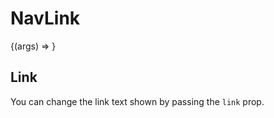 

<Meta title="Atoms | NavLink" component={NavLink} />

# NavLink

<Preview>
  <Story
    name="Basic"
    args={{
      link: {
        name: 'Home',
        link: '/',
      },
    }}
  >
    {(args) => <NavLink {...args} />}
  </Story>
</Preview>

<Props story="Basic" />

## Link

You can change the link text shown by passing the `link` prop.

<Preview>
  <Story name="Links">
    <NavLink link={{ name: 'Stats', link: '/stats/' }} />
  </Story>
</Preview>

